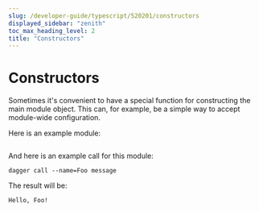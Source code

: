```yaml
---
slug: /developer-guide/typescript/520201/constructors
displayed_sidebar: "zenith"
toc_max_heading_level: 2
title: "Constructors"
---
```



# Constructors

<PartialExperimentalDocs />

Sometimes it's convenient to have a special function for constructing the main module object. This can, for example, be a simple way to accept module-wide configuration.

Here is an example module:

```go file=./snippets/constructors/index.ts
```

And here is an example call for this module:

```console
dagger call --name=Foo message
```

The result will be:

```console
Hello, Foo!
```
